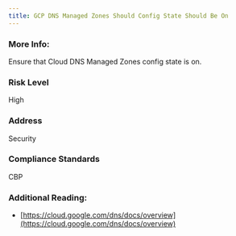 ```yaml
---
title: GCP DNS Managed Zones Should Config State Should Be On
---
```


### More Info:

Ensure that Cloud DNS Managed Zones config state is on.

### Risk Level

High

### Address

Security

### Compliance Standards

CBP

### Additional Reading:

- [https://cloud.google.com/dns/docs/overview](https://cloud.google.com/dns/docs/overview)
